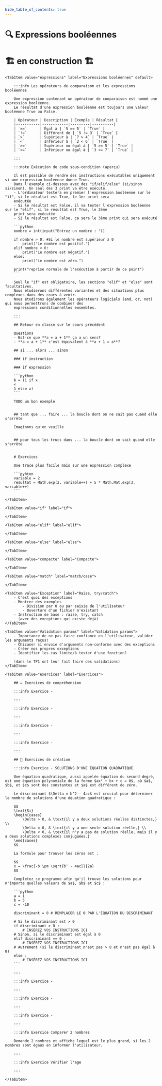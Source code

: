 ```yaml
---
hide_table_of_contents: true
---
```



# 🔍 Expressions booléennes

# 🏗️ en construction 🏗

<Tabs queryString="onglet">

    <TabItem value="expressions" label="Expressions booléennes" default>

        :::info Les opérateurs de comparaison et les expressions booléennes

        Une expression contenant un opérateur de comparaison est nommé une expression booléenne.
        Le résultat d'une expression booléenne est toujours une valeur booléenne True ou False.

        | Opérateur | Description | Exemple | Résultat |
        |-----------|------------|---------|----------|
        | `==`      | Égal à | `5 == 5` | `True` |
        | `!=`      | Différent de | `5 != 3` | `True` |
        | `>`       | Supérieur à | `7 > 4` | `True` |
        | `<`       | Inférieur à | `2 < 6` | `True` |
        | `>=`      | Supérieur ou égal à | `5 >= 5` | `True` |
        | `<=`      | Inférieur ou égal à | `3 <= 7` | `True` |

        :::

        :::note Exécution de code sous-condition (aperçu)

        Il est possible de rendre des instructions exécutables uniquement si une expression booléenne donne True.
        Dans l'exemple ci-dessous avec des "if/elif/else" (si/sinon si/sinon). Un seul des 3 print va être exécuté.
        - L'ordinateur testera en premier l'expression booléenne sur le "if", si le résultat est True, le 1er print sera
        exécutée
        - Si le résultat est False, il va tester l'expression booléenne sur le "elif", si le résultat est True, le 2ème
        print sera exécutée
        - Si le résultat est False, ça sera le 3ème print qui sera exécuté

        ```python
        nombre = int(input("Entrez un nombre : "))

        if nombre > 0: #Si le nombre est supérieur à 0
            print("Le nombre est positif.")
        elif nombre < 0:
            print("Le nombre est négatif.")
        else:
            print("Le nombre est zéro.")

        print("reprise normale de l'exécution à partir de ce point")
        ```

        Seul le "if" est obligatoire, les sections "elif" et "else" sont facultatives.
        Nous étudierons différentes variantes et des situations plus complexes dans des cours à venir.
        Nous étudirons également les opérateurs logiciels (and, or, not) qui nous permettrons de combiner des
        expressions conditionnelles ensembles.

        :::

        ## Retour en classe sur le cours précédent

        Questions
        - Est-ce que **a = a + 1** ça a un sens?
        - **a = a + 1** c'est équivalent à **a + 1 = a**?

        ## si ... alors ... sinon

        ### if instruction

        ### if expression

        ```python
        b = (1 if x
        <
        1 else x)
        ```

        TODO un bon exemple


        ## tant que ... faire ... la boucle dont on ne sait pas quand elle s'arrête

        Imaginons qu'on veuille


        ## pour tous les trucs dans ... la boucle dont on sait quand elle s'arrête


        # Exercices

        Une trace plus facile mais sur une expression complexe

        ```pyhton
        variable = 2
        resultat = Math.exp(2, variable++) + 5 * Math.Mat.exp(3, variable++)
        ```

    </TabItem>

    <TabItem value="if" label="if">

    </TabItem>

    <TabItem value="elif" label="elif">

    </TabItem>

    <TabItem value="else" label="else">

    </TabItem>

    <TabItem value="compacte" label="Compacte">

    </TabItem>

    <TabItem value="match" label="match/case">

    </TabItem>

    <TabItem value="Exception" label="Raise, try/catch">
        - C'est quoi des exceptions
        - Montrer des exemples
            - Division par 0 ou par saisie de l'utilisateur
            - Ouverture d'un fichier n'existant
        - Instruction de base : raise, try, catch
          (avec des exceptions qui existe déjà)
    </TabItem>
    
    <TabItem value="Validation params" label="Validation params">
        - Importance de ne pas faire confiance en l'utilisateur, valider les arguments reçus!
        - Chicaner si envoie d'arguments non-conforme avec des exceptions
        - Créer nos propres exceptions
        - Identifier les cas limite/à tester d'une fonction?

        (dans le TP1 ont leur fait faire des validations)
    </TabItem>

    <TabItem value="exercices" label="Exercices">

        ## ✏️ Exercices de compréhension

        :::info Exercice -

        :::

        :::info Exercice -

        :::

        :::info Exercice -

        :::

        :::info Exercice -

        :::

        ## 🔨 Exercices de création

        :::info Exercice - SOLUTIONS D'UNE EQUATION QUADRATIQUE

        Une équation quadratique, aussi appelée équation du second degré, est une équation polynomiale de la forme $ax² + bx + c = 0$, où $a$, $b$, et $c$ sont des constantes et $a$ est différent de zéro.

        Le discriminant $\Delta = b^2 - 4ac$ est crucial pour déterminer le nombre de solutions d'une équation quadratique :

        $$
        \text{Si}
        \begin{cases}
            \Delta > 0, & \text{il y a deux solutions réelles distinctes,} \\
            \Delta = 0, & \text{il y a une seule solution réelle,} \\
            \Delta < 0, & \text{il n'y a pas de solution réelle, mais il y a deux solutions complexes conjuguées.}
        \end{cases}
        $$

        La formule pour trouver les zéros est :

        $$
        x = \frac{-b \pm \sqrt{b² - 4ac}}{2a}
        $$

        Completez ce programme afin qu'il trouve les solutions pour n'importe quelles valeurs de $a$, $b$ et $c$ :

        ```python
        a = 1
        b = 5
        c = -10

        discriminant = 0 # REMPLACER LE 0 PAR L'ÉQUATION DU DISCRIMINANT

        # Si le discriminant est > 0
        if discriminant > 0 :
            # INSÉREZ VOS INSTRUCTIONS ICI
        # Sinon, si le discriminant est égal à 0
        elif discriminant == 0 :
            # INSÉREZ VOS INSTRUCTIONS ICI
        # Autrement (si le discriminant n'est pas > 0 et n'est pas égal à 0)
        else :
            # INSÉREZ VOS INSTRUCTIONS ICI
        ```

        :::

        :::info Exercice -

        :::

        :::info Exercice -

        :::

        :::info Exercice -

        :::

        :::info Exercice Comparer 2 nombres

        Demande 2 nombres et affiche lequel est le plus grand, si les 2 nombres sont égaux en informer l'utilisateur.

        :::

        :::info Exercice Vérifier l'age

        :::

    </TabItem>

</Tabs>

